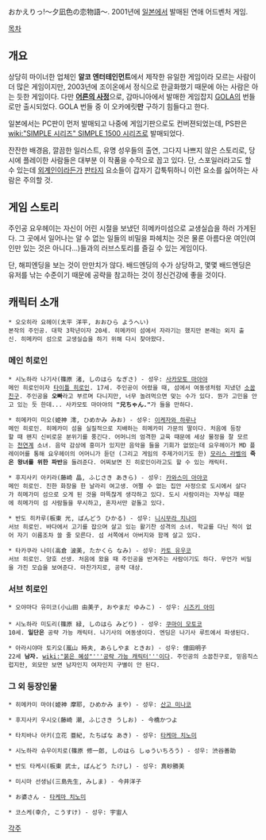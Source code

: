おかえりっ!〜夕凪色の恋物語〜. 2001년에 [[일본]]에서 발매된 연애 어드벤처 게임.

[[목차]]
== 개요 ==
상당히 마이너한 업체인 '''알코 엔터테인먼트'''에서 제작한 유일한 게임이라 모르는 사람이 더 많은 게임이지만, 2003년에 조이온에서 정식으로 한글화했기 때문에 아는 사람은 아는 듯한 게임이다. 다만 '''[[어른의 사정]]'''으로, 감마니아에서 발매한 게임잡지 [[GOLA]]의 번들로만 출시되었다. GOLA 번들 중 이 오카에릿'''만''' 구하기 힘들다고 한다. 

일본에서는 PC판이 먼저 발매되고 나중에 게임기판으로도 컨버젼되었는데, PS판은 [[wiki:"SIMPLE 시리즈" SIMPLE 1500 시리즈]]로 발매되었다. 

잔잔한 배경음, 깔끔한 일러스트, 유명 성우들의 출연, 그다지 나쁘지 않은 스토리로, 당시에 플레이한 사람들은 대부분 이 작품을 수작으로 꼽고 있다.
단, 스포일러라고도 할 수 있는데 [[외계인]]이라든가 [[판타지]] 요소들이 갑자기 갑툭튀하니 이런 요소를 싫어하는 사람은 주의할 것.

== 게임 스토리 ==
주인공 요우헤이는 자신이 어린 시절을 보냈던 히메카미섬으로 교생실습을 하러 가게된다. 그 곳에서 일어나는 알 수 없는 일들의 비밀을 파헤치는 것은 물론 아름다운 여인(여인만 있는 것은 아니다...)들과의 러브스토리를 즐길 수 있는 게임이다.

단, 해피엔딩을 보는 것이 만만치가 않다. 배드엔딩의 수가 상당하고, 몇몇 배드엔딩은 유저를 낚는 수준이기 때문에 공략을 참고하는 것이 정신건강에 좋을 것이다.

== 캐릭터 소개 ==
 * 오오히라 요헤이(太平 洋平, おおひら ようへい)
 본작의 주인공. 대학 3학년이자 20세. 히메카미 섬에서 자라기는 했지만 본래는 외지 출신. 히메카미 섬으로 교생실습을 하기 위해 다시 찾아왔다.

=== 메인 히로인 ===
 * 시노하라 나기사(篠原 渚, しのはら なぎさ) - 성우: [[사카모토 마아야]]
 메인 히로인이자 [[타이틀 히로인]]. 17세. 주인공이 어렸을 때, 섬에서 여동생처럼 지냈던 [[소꿉친구]]. 주인공을 '''오빠'''라고 부르며 다니지만, 너무 놀려먹으면 맞는 수가 있다. 뭔가 고민을 안고 있는 듯 한데... 사카모토 마아야의 '''"兄ちゃん."'''가 들을 만하다.

 * 히메카미 미오(姫神 澪, ひめかみ みお) - 성우: [[이케자와 하루나]]
 메인 히로인. 히메카미 섬을 실질적으로 지배하는 히메카미 가문의 딸이다. 처음에 등장할 때 왠지 신비로운 분위기를 풍긴다. 어머니의 엄격한 교육 때문에 세상 물정을 잘 모르는 [[천연]]계 소녀. 음악 감상에 흥미가 있지만 음악을 들을 기회가 없었는데 요우헤이가 MD 플레이어를 통해 요우헤이의 어머니가 듣던 (그리고 게임의 주제가이기도 한) [[모리스 라벨]]의 '''죽은 왕녀를 위한 파반'''을 들려준다. 어찌보면 진 히로인이라고도 할 수 있는 캐릭터.

 * 후지사키 아키라(藤崎 晶, ふじさき あきら) - 성우: [[카와스미 아야코]]
 메인 히로인. 진한 화장을 한 날라리 여고생. 어쩔 수 없는 집안 사정으로 도시에서 살다가 히메가미 섬으로 오게 된 것을 마뜩찮게 생각하고 있다. 도시 사람이라는 자부심 때문에 히메가미 섬 사람들을 무시하고, 혼자서만 겉돌고 있다.

 * 반도 히카루(板東 光, ばんどう ひかる) - 성우: [[니시무라 치나미]]
 서브 히로인. 바다에서 고기를 잡으며 살고 있는 활기찬 성격의 소녀. 학교를 다닌 적이 없어 자기 이름조차 쓸 줄 모른다. 섬 서쪽에서 아버지와 함께 살고 있다.

 * 타카쿠라 나미(高倉 波美, たかくら なみ) - 성우: [[카토 유우코]]
 서브 히로인. 양호 선생. 처음에 왔을 때 주인공을 반겨주는 사람이기도 하다. 무언가 비밀을 가진 모습을 보여준다. 마찬가지로, 공략 대상.

=== 서브 히로인 ===
 * 오야마다 유미코(小山田 由美子, おやまだ ゆみこ) - 성우: [[시즈키 아미]]
 
 * 시노하라 미도리(篠原 緑, しのはら みどり) - 성우: [[쿠마이 모토코]]
 10세. '''일단은''' 공략 가능 캐릭터. 나기사의 여동생이다. 엔딩은 나기사 루트에서 파생된다.

 * 아라시야마 토키오(嵐山 時夫, あらしやま ときお) - 성우: 億田明子
 22세 '''남자.''' [[wiki:"붉은 혜성"'''공략 가능 캐릭터''']]이다. 주인공의 소꿉친구로, 믿음직스럽지만, 외모만 보면 남자인지 여자인지 구별이 안 된다.

=== 그 외 등장인물 ===
 * 히메카미 마야(姫神 摩耶, ひめかみ まや) - 성우: [[산고 미나코]]

 * 후지사키 우시오(藤崎 潮, ふじさき うしお) - 今橋かつよ

 * 타치바나 아키(立花 亜紀, たちばな あき) - 성우: [[타케마 치노미]]

 * 시노하라 슈우이치로(篠原 修一郎, しのはら しゅういちろう) - 성우: 渋谷善助

 * 반도 타케시(板東 武士, ばんどう たけし) - 성우: 真砂勝美

 * 미시마 선생님(三島先生, みしま) - 今井洋子

 * お婆さん - [[타케마 치노미]]

 * 코스케(幸介, こうすけ) - 성우: 宇宙人

[[각주]]
